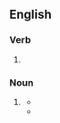 ==English==

===Verb===
{{head|en|verb form}}

# {{present participle of|en|remodel|nocat=1}}

===Noun===
{{en-noun}}

# {{lb|en|British spelling}} {{alt form|en|remodeling}}
#* {{quote-journal|en|year=1945|month=March and April|author=T. F. Cameron|title=New Works Procedure|journal=Railway Magazine|page=71|text=In the nature of things, much railway capital expenditure on stations and depots was in the immediate vicinity, if not in the heart, of towns, and extensions or '''remodellings''', apart from being extremely costly, may be entirely negatived by the impossibility of securing the necessary land.}}
#* {{quote-journal|en|year=1961|month=March|title=The new Glasgow Central signalbox|journal=Trains Illustrated|page=177|text=This principle was therefore incorporated in a large-scale resignalling scheme that has involved: '''remodelling''' of the layout to suit the use of only six running lines across the Clyde, [...]}}